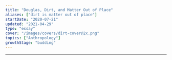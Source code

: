 ```yaml
---
title: "Douglas, Dirt, and Matter Out of Place"
aliases: ["dirt is matter out of place"]
startDate: "2020-07-21"
updated: "2021-04-29"
type: "essay"
cover: "/images/covers/dirt-cover@2x.png"
topics: ["Anthropology"]
growthStage: "budding"
---
```


<BasicImage
    width="950px"
    alt="Mary Douglas defined dirt as matter out of place. Socks are not inherently dirty all the time."
    src="https://res.cloudinary.com/dxj9qr5gj/image/upload/v1619766341/maggieappleton.com/notes/douglas-dirt/Douglas_1_ptxejg.png"
/>

<BasicImage
    width="880px"
    alt="A piece of toast is not inherently dirty, but a sock on a piece of toast is gross. As is finding toast in a sock drawer."
    src="https://res.cloudinary.com/dxj9qr5gj/image/upload/v1619766340/maggieappleton.com/notes/douglas-dirt/Douglas_2_gzamdm.png"
/>

<BasicImage
    width="880px"
    alt="What offends us here is the crossing of boundaries"
    src="https://res.cloudinary.com/dxj9qr5gj/image/upload/v1619766339/maggieappleton.com/notes/douglas-dirt/Douglas_3_lsoet3.png"
/>

---

<ResourceBook
    large
    url="https://www.librarything.com/work/157380"
    author="Mary Douglas"
    img="https://images-na.ssl-images-amazon.com/images/P/0415289955.01._SX450_SY635_SCLZZZZZZZ_.jpg"
    title="Purity and Danger"
    description="Purity and danger is considered an anthropological classic. Douglas analyses of the concepts of pollution, taboo, dirt, cleanliness, and power across cultures."
/>
